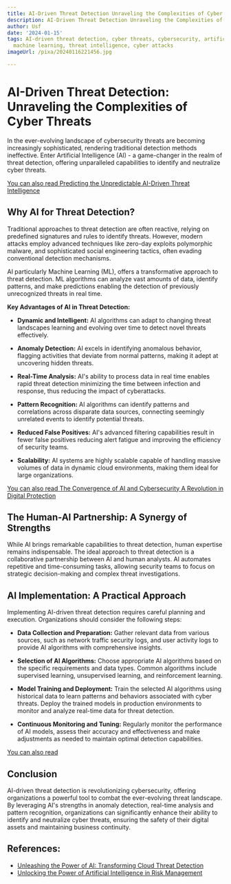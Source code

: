 ```yaml
---
title: AI-Driven Threat Detection Unraveling the Complexities of Cyber Threats
description: AI-Driven Threat Detection Unraveling the Complexities of Cyber Threats
author: Usf
date: '2024-01-15'
tags: AI-driven threat detection, cyber threats, cybersecurity, artificial intelligence,
  machine learning, threat intelligence, cyber attacks
imageUrl: /pixa/20240116221456.jpg

---
```

# AI-Driven Threat Detection: Unraveling the Complexities  of Cyber Threats

In the ever-evolving landscape of  cybersecurity  threats  are becoming increasingly sophisticated, rendering traditional detection methods  ineffective.  Enter Artificial Intelligence (AI) - a game-changer in the realm of threat detection, offering unparalleled capabilities  to identify and neutralize cyber threats.

[You can also read Predicting the Unpredictable AI-Driven Threat Intelligence](Predicting%20the%20Unpredictable%20AI-Driven%20Threat%20Intelligence)


## Why AI  for Threat Detection?

Traditional  approaches to threat detection  are often reactive, relying on predefined signatures and rules to identify threats. However,  modern attacks employ advanced techniques  like zero-day exploits polymorphic malware, and sophisticated social engineering tactics, often evading conventional  detection  mechanisms.

AI particularly Machine Learning (ML), offers a transformative approach  to threat detection. ML algorithms can analyze vast amounts of data, identify patterns,  and make predictions enabling the detection of previously unrecognized threats in real time.

**Key Advantages of AI in Threat Detection:**

- **Dynamic and Intelligent:** AI algorithms can adapt to changing threat landscapes  learning and evolving over time to detect novel threats effectively.

- **Anomaly Detection:** AI excels in identifying  anomalous behavior, flagging activities that deviate from normal patterns, making it adept at uncovering hidden threats.

- **Real-Time Analysis:** AI's  ability to process  data in real time enables rapid threat  detection minimizing the time between infection and response, thus  reducing the impact of cyberattacks.

- **Pattern Recognition:** AI algorithms can identify patterns and correlations across disparate data sources, connecting  seemingly unrelated events to identify potential threats.

- **Reduced False Positives:**  AI's advanced  filtering capabilities result in fewer false positives reducing alert  fatigue and improving the efficiency of security  teams.

-  **Scalability:** AI systems are highly scalable capable of handling massive volumes of data  in dynamic cloud environments, making them ideal for large organizations.

[You can also read The Convergence of AI and Cybersecurity A Revolution  in Digital Protection](The%20Convergence%20of%20AI%20and%20Cybersecurity%20A%20Revolution%20in%20Digital%20Protection)


##  The Human-AI Partnership: A Synergy of Strengths

While AI brings remarkable capabilities to  threat detection, human expertise remains indispensable. The ideal approach to  threat  detection is a collaborative partnership between AI and human analysts. AI automates repetitive and  time-consuming tasks, allowing security teams to focus on strategic decision-making and complex threat investigations.

## AI Implementation: A Practical Approach

Implementing AI-driven threat detection requires careful planning and  execution. Organizations should  consider the following steps:

-  **Data Collection and Preparation:** Gather relevant data from various sources, such as network traffic  security logs,  and  user activity logs to provide AI algorithms with comprehensive insights.

- **Selection of AI  Algorithms:** Choose appropriate  AI algorithms based on  the specific requirements  and data types. Common algorithms include supervised learning, unsupervised learning, and reinforcement  learning.

- **Model Training and Deployment:** Train the selected AI algorithms using historical data to learn patterns and behaviors associated  with cyber  threats. Deploy the trained models in production environments to monitor and analyze real-time data for threat detection.

- **Continuous Monitoring and Tuning:** Regularly monitor the performance of AI models, assess their accuracy and effectiveness  and make adjustments as needed to maintain optimal detection capabilities.

[You can also  read ]()


## Conclusion

AI-driven threat detection is revolutionizing cybersecurity, offering organizations  a powerful tool to combat the ever-evolving threat landscape. By leveraging AI's strengths in anomaly detection, real-time analysis and pattern recognition, organizations can significantly enhance their ability to identify and neutralize cyber threats, ensuring the safety of their digital assets and  maintaining business continuity.

## References:
- [Unleashing the Power of AI: Transforming Cloud Threat Detection](https://www.linkedin.com/pulse/unleashing-power-ai-transforming-cloud-threat-detection)
- [Unlocking the Power of Artificial Intelligence in Risk Management](https://www.linkedin.com/pulse/unlocking-power-artificial-intelligence-risk-management-datagroupit-6oidf?trk=public_post_main-feed-card_reshare_feed-article-content)
